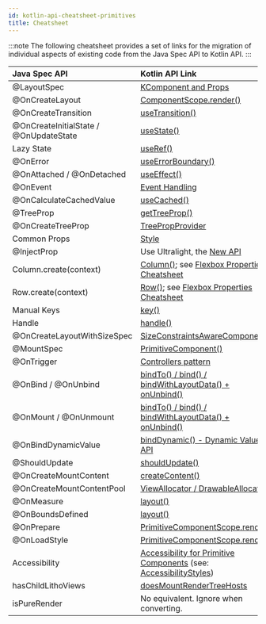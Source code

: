 ```yaml
---
id: kotlin-api-cheatsheet-primitives
title: Cheatsheet
---
```



:::note
The following cheatsheet provides a set of links for the migration of individual aspects of existing code from the Java Spec API to Kotlin API.
:::

| Java Spec API | Kotlin API Link |
| :-- | :-- |
| @LayoutSpec | [KComponent and Props](basics.mdx) |
| @OnCreateLayout | [ComponentScope.render()](basics.mdx) |
| @OnCreateTransition | [useTransition()](/kotlin/hooks-for-spec-developers.mdx#usetransition) |
| @OnCreateInitialState / @OnUpdateState | [useState()](/mainconcepts/use-state.mdx) |
| Lazy State | [useRef()](mainconcepts/use-ref.mdx) |
| @OnError | [useErrorBoundary()](/mainconcepts/use-error-boundary.mdx) |
| @OnAttached / @OnDetached | [useEffect()](/mainconcepts/use-effect.mdx) |
| @OnEvent | [Event Handling](event-handling.mdx) |
| @OnCalculateCachedValue | [useCached()](https://github.com/facebook/litho/blob/75655943f348c0347d534e6931fb53b2f7f16195/litho-core-kotlin/src/main/kotlin/com/facebook/litho/KCached.kt) |
| @TreeProp | [getTreeProp()](basics.mdx#treeprops) |
| @OnCreateTreeProp | [TreePropProvider](basics.mdx#treeprops) |
| Common Props | [Style](basics.mdx#common-props) |
| @InjectProp | Use Ultralight, the [New API](https://www.internalfb.com/intern/wiki/Ultralight/Static_Injector/) |
| Column.create(context) | [Column()](flexbox-containers.mdx); see [Flexbox Properties Cheatsheet](flexbox-containers.mdx#flexbox-properties-cheatsheet) |
| Row.create(context) | [Row()](flexbox-containers.mdx); see [Flexbox Properties Cheatsheet](flexbox-containers.mdx#flexbox-properties-cheatsheet) |
| Manual Keys | [key()](mainconcepts/coordinate-state-actions/keys-and-identity.md#assigning-manual-keys) |
| Handle | [handle()](basics.mdx#handles) |
| @OnCreateLayoutWithSizeSpec | [SizeConstraintsAwareComponent](../custom-layout.md#kotlin-integration)  |
| @MountSpec | [PrimitiveComponent()](../mainconcepts/primitivecomponents/overview.mdx)|
| @OnTrigger | [Controllers pattern](../mainconcepts/primitivecomponents/primitive-controllers.mdx) |
| @OnBind / @OnUnbind | [bindTo() / bind() / bindWithLayoutData() + onUnbind()](https://github.com/facebook/litho/blob/75655943f348c0347d534e6931fb53b2f7f16195/sample/src/main/java/com/facebook/samples/litho/kotlin/primitives/SimpleImageViewPrimitiveComponent.kt#L41-L44) |
| @OnMount / @OnUnmount | [bindTo() / bind() / bindWithLayoutData() + onUnbind()](https://github.com/facebook/litho/blob/75655943f348c0347d534e6931fb53b2f7f16195/sample/src/main/java/com/facebook/samples/litho/kotlin/primitives/SimpleImageViewPrimitiveComponent.kt#L41-L44) |
| @OnBindDynamicValue | [bindDynamic() - Dynamic Values API](https://github.com/facebook/litho/blob/75655943f348c0347d534e6931fb53b2f7f16195/sample/src/main/java/com/facebook/samples/litho/kotlin/primitives/bindto/ImageViewPrimitiveComponent.kt#L53-L63) |
| @ShouldUpdate | [shouldUpdate()](../mainconcepts/primitivecomponents/primitive.mdx#mounting-and-unmounting-content-properties) |
| @OnCreateMountContent |  [createContent()](../mainconcepts/primitivecomponents/primitive.mdx#content-creation) |
| @OnCreateMountContentPool |  [ViewAllocator / DrawableAllocator](../mainconcepts/primitivecomponents/primitive-preallocation.mdx)|
| @OnMeasure |  [layout()](../mainconcepts/primitivecomponents/primitive-measuring.mdx) |
| @OnBoundsDefined |  [layout()](../mainconcepts/primitivecomponents/primitive-measuring.mdx) |
| @OnPrepare |  [PrimitiveComponentScope.render()](../mainconcepts/primitivecomponents/primitive-component.mdx) |
| @OnLoadStyle | [PrimitiveComponentScope.render()](../mainconcepts/primitivecomponents/primitive-component.mdx) |
| Accessibility | [Accessibility for Primitive Components](../accessibility/accessibility.mdx) (see: [AccessibilityStyles](https://fburl.com/code/3ikzp6c7))|
| hasChildLithoViews | [doesMountRenderTreeHosts](https://github.com/facebook/litho/blob/75655943f348c0347d534e6931fb53b2f7f16195/sample/src/main/java/com/facebook/samples/litho/kotlin/primitives/widgets/HorizontalScroll.kt#L111)|
| isPureRender | No equivalent. Ignore when converting. |

